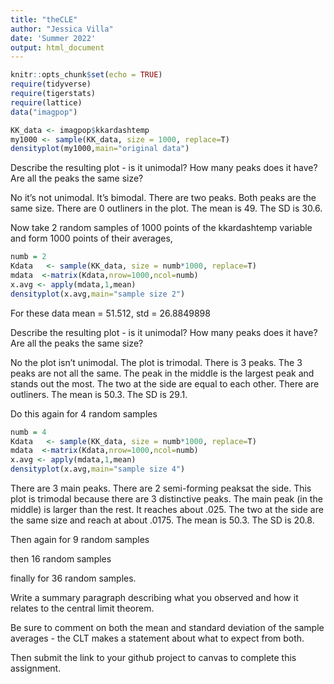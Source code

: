 ```yaml
---
title: "theCLE"
author: "Jessica Villa"
date: 'Summer 2022'
output: html_document
---
```

```r
knitr::opts_chunk$set(echo = TRUE)
require(tidyverse)
require(tigerstats)
require(lattice)
data("imagpop")
```

```r
KK_data <- imagpop$kkardashtemp
my1000 <- sample(KK_data, size = 1000, replace=T)
densityplot(my1000,main="original data")

```

Describe the resulting plot -  is it unimodal?  How many peaks does it have?  Are all the peaks the same size? 

No it's not unimodal. It's bimodal. There are two peaks. Both peaks are the same size. There are 0 outliners in the plot. The mean is 49. The SD is 30.6. 

Now take 2 random samples of 1000 points of the kkardashtemp variable and form 1000 points of their averages,

```r
numb = 2
Kdata   <- sample(KK_data, size = numb*1000, replace=T)
mdata  <-matrix(Kdata,nrow=1000,ncol=numb)
x.avg <- apply(mdata,1,mean)
densityplot(x.avg,main="sample size 2")
```

For these data mean = 51.512, std = 26.8849898

Describe the resulting plot -  is it unimodal?  How many peaks does it have?  Are all the peaks the same size? 

No the plot isn't unimodal. The plot is trimodal. There is 3 peaks. The 3 peaks are not all the same. The peak in the middle is the largest peak and stands out the most. The two at the side are equal to each other. There are outliners. The mean is 50.3. The SD is 29.1. 

Do this again for 4 random samples

```r
numb = 4
Kdata   <- sample(KK_data, size = numb*1000, replace=T)
mdata  <-matrix(Kdata,nrow=1000,ncol=numb)
x.avg <- apply(mdata,1,mean)
densityplot(x.avg,main="sample size 4")
```

There are 3 main peaks. There are 2 semi-forming peaksat the side. This plot is trimodal because there are 3 distinctive peaks. The main peak (in the middle) is larger than the rest. It reaches about .025. The two at the side are the same size and reach at about .0175. The mean is 50.3. The SD is 20.8. 

Then again for 9 random samples

then 16 random samples

finally for 36 random samples.

Write a summary paragraph describing what you observed and how it relates to the central limit theorem.

Be sure to comment on both the mean and standard deviation of the sample averages - the CLT makes a statement about what to expect from both.

 

Then submit the link to your github project  to canvas to complete this assignment.